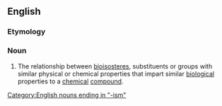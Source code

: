 ==English==

===Etymology===

{{suffix|bioisostere|ism}}

===Noun===
{{en-noun}}
{{wikipedia}}

# {{context|pharmacology}} The relationship between [[bioisostere]]s, substituents or groups with similar physical or chemical properties that impart similar [[biological]] properties to a [[chemical]] [[compound]].

[[Category:English nouns ending in "-ism"]]